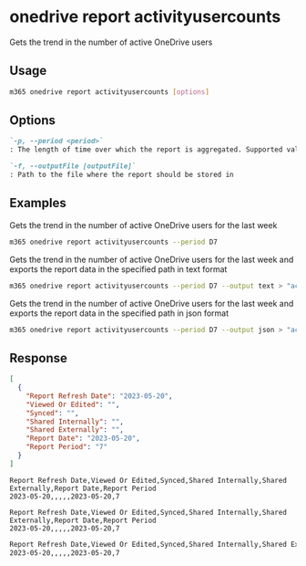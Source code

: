 
# onedrive report activityusercounts

Gets the trend in the number of active OneDrive users

## Usage

```sh
m365 onedrive report activityusercounts [options]
```

## Options

```md definition-list
`-p, --period <period>`
: The length of time over which the report is aggregated. Supported values `D7`, `D30`, `D90`, `D180`.

`-f, --outputFile [outputFile]`
: Path to the file where the report should be stored in
```

<Global />

## Examples

Gets the trend in the number of active OneDrive users for the last week

```sh
m365 onedrive report activityusercounts --period D7
```

Gets the trend in the number of active OneDrive users for the last week and exports the report data in the specified path in text format

```sh
m365 onedrive report activityusercounts --period D7 --output text > "activityusercounts.txt"
```

Gets the trend in the number of active OneDrive users for the last week and exports the report data in the specified path in json format

```sh
m365 onedrive report activityusercounts --period D7 --output json > "activityusercounts.json"
```

## Response

<Tabs>
  <TabItem value="JSON">

  ```json
  [
    {
      "Report Refresh Date": "2023-05-20",
      "Viewed Or Edited": "",
      "Synced": "",
      "Shared Internally": "",
      "Shared Externally": "",
      "Report Date": "2023-05-20",
      "Report Period": "7"
    }
  ]
  ```

  </TabItem>
  <TabItem value="Text">

  ```text
  Report Refresh Date,Viewed Or Edited,Synced,Shared Internally,Shared Externally,Report Date,Report Period
  2023-05-20,,,,,2023-05-20,7
  ```

  </TabItem>
  <TabItem value="CSV">

  ```csv
  Report Refresh Date,Viewed Or Edited,Synced,Shared Internally,Shared Externally,Report Date,Report Period
  2023-05-20,,,,,2023-05-20,7
  ```

  </TabItem>
  <TabItem value="Markdown">

  ```md
  Report Refresh Date,Viewed Or Edited,Synced,Shared Internally,Shared Externally,Report Date,Report Period
  2023-05-20,,,,,2023-05-20,7
  ```

  </TabItem>
</Tabs>

